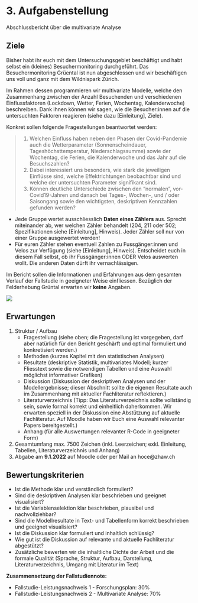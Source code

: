 # 3. Aufgabenstellung


Abschlussbericht über die multivariate Analyse

## Ziele 

Bisher habt ihr euch mit dem Untersuchungsgebiet beschäftigt und habt selbst ein (kleines) Besuchermonitoring durchgeführt. Das Besuchermonitoring Grüental ist nun abgeschlossen und wir beschäftigen uns voll und ganz mit dem Wildnispark Zürich.

Im Rahmen dessen programmieren wir multivariate Modelle, welche den Zusammenhang zwischen der Anzahl Besuchenden und verschiedenen Einflussfaktoren (Lockdown, Wetter, Ferien, Wochentag, Kalenderwoche) beschreiben. Dank ihnen können wir sagen, wie die Besucher:innen auf die untersuchten Faktoren reagieren (siehe dazu [Einleitung], Ziele). 

Konkret sollen folgende Fragestellungen beantwortet werden:

>1) Welchen Einfluss haben neben den Phasen der Covid-Pandemie auch die Wetterparameter (Sonnenscheindauer, Tageshöchsttemperatur, Niederschlagssumme) sowie der Wochentag, die Ferien, die Kalenderwoche und das Jahr auf die Besuchszahlen?
>2) Dabei interessiert uns besonders, wie stark die jeweiligen Einflüsse sind, welche Effektrichtungen beobachtbar sind und welche der untersuchten Parameter signifikant sind.
>3)	Können deutliche Unterschiede zwischen den "normalen", vor-Covid19-Jahren und danach bei Tages-, Wochen-, und / oder Saisongang sowie den wichtigsten, deskriptiven Kennzahlen gefunden werden?

- Jede Gruppe wertet ausschliesslich __Daten eines Zählers__ aus. Sprecht miteinander ab, wer welchen Zähler behandelt (204, 211 oder 502; Spezifikationen siehe [Einleitung], Hinweis). Jeder Zähler soll nur von einer Gruppe ausgewertet werden!
- Für euren Zähler stehen eventuell Zahlen zu Fussgänger:innen und Velos zur Verfügung (siehe [Einleitung], Hinweis). Entscheidet euch in diesem Fall selbst, ob ihr Fussgänger:innen ODER Velos auswerten wollt. Die anderen Daten dürft ihr vernachlässigen.

Im Bericht sollen die Informationen und Erfahrungen aus dem gesamten Verlauf der Fallstudie in geeigneter Weise einfliessen. Bezüglich der Felderhebung Grüntal erwarten wir __keine__ Angaben. 

![](images/Aufbau_Fallstudie_Profil_S.png)

## Erwartungen

1) Struktur / Aufbau
    - Fragestellung (siehe oben; die Fragestellung ist vorgegeben, darf aber natürlich für den Bericht geschärft und optimal formuliert und konkretisiert werden.)
    - Methoden (kurzes Kapitel mit den statistischen Analysen)
    - Resultate (deskriptive Statistik, multivariates Modell; kurzer Fliesstext sowie die notwendigen Tabellen und eine Auswahl möglichst informativer Grafiken)
    - Diskussion (Diskussion der deskriptiven Analysen und der Modellergebnisse; dieser Abschnitt sollte die eigenen Resultate auch im Zusammenhang mit aktueller Fachliteratur reflektieren.)
    - Literaturverzeichnis (Tipp: Das Literaturverzeichnis sollte vollständig sein, sowie formal korrekt und einheitlich daherkommen. Wir erwarten speziell in der Diskussion eine Abstützung auf aktuelle Fachliteratur. Auf Moodle haben wir Euch eine Auswahl relevanter Papers bereitgestellt.)
    - Anhang (für alle Auswertungen relevanter R-Code in geeigneter Form) 
2) Gesamtumfang max. 7500 Zeichen (inkl. Leerzeichen; exkl. Einleitung, Tabellen, Literaturverzeichnis und Anhang)
3) Abgabe am __9.1.2022__ auf Moodle oder per Mail an hoce@zhaw.ch

## Bewertungskriterien

- Ist die Methode klar und verständlich formuliert?
- Sind die deskriptiven Analysen klar beschrieben und geeignet visualisiert?
- Ist die Variablenselektion klar beschrieben, plausibel und nachvollziehbar?
- Sind die Modellresultate in Text- und Tabellenform korrekt beschrieben und geeignet visualisiert?
- Ist die Diskussion klar formuliert und inhaltlich schlüssig?
- Wie gut ist die Diskussion auf relevante und aktuelle Fachliteratur abgestützt?
- Zusätzliche bewerten wir die inhaltliche Dichte der Arbeit und die formale Qualität (Sprache, Struktur, Aufbau, Darstellung, Literaturverzeichnis, Umgang mit Literatur im Text)

__Zusammensetzung der Fallstudiennote:__

- Fallstudie-Leistungsnachweis 1 - Forschungsplan: 30%
- Fallstudie-Leistungsnachweis 2 - Multivariate Analyse: 70%


